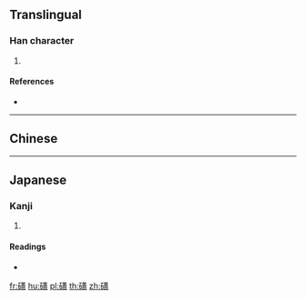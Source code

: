 {{character info/new}}
==Translingual==

===Han character===
{{Han char|rn=112|rad=石|as=14|sn=19|four=|canj=MRTGT}}

# {{defn|Han|sort=石14}}

====References====
* {{Han ref|kx=0837.470|dkj=24543|dj=1255.080|hdz=42458.090|uh=791A|ud=31002}}

----

==Chinese==
{{zh-see|磕|v}}

----

==Japanese==

===Kanji===
{{ja-kanji|grade=|rs=石14}}

# {{defn|lang=ja|sort=石14}}

====Readings====
* {{ja-readings|on=[[かい]] (kai)|kun=}}

[[fr:礚]]
[[hu:礚]]
[[pl:礚]]
[[th:礚]]
[[zh:礚]]